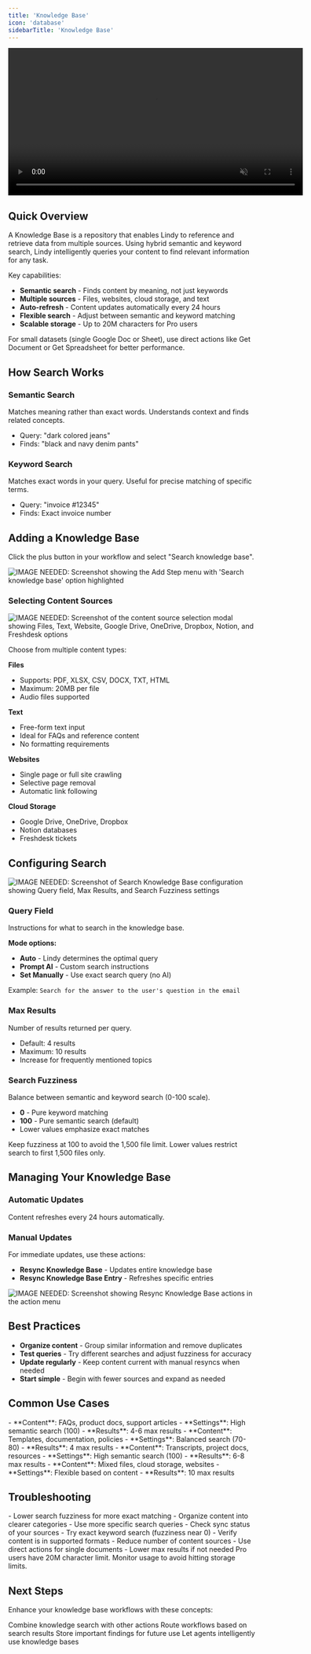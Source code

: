 ```yaml
---
title: 'Knowledge Base'
icon: 'database'
sidebarTitle: 'Knowledge Base'
---
```

<div style={{ display: 'flex', justifyContent: 'center', margin: '2rem 0' }}>
  <div className="video-card">
    <video
      src="https://lindy-docs-content.nyc3.digitaloceanspaces.com/Knowledge%20Base.mp4"
      width="600"
      autoPlay
      muted
      loop
      playsInline
      style={{ display: 'block', width: '100%', borderRadius: '16px' }}
    />
  </div>
</div>

## Quick Overview

A Knowledge Base is a repository that enables Lindy to reference and retrieve data from multiple sources. Using hybrid semantic and keyword search, Lindy intelligently queries your content to find relevant information for any task.

Key capabilities:
- **Semantic search** - Finds content by meaning, not just keywords
- **Multiple sources** - Files, websites, cloud storage, and text
- **Auto-refresh** - Content updates automatically every 24 hours
- **Flexible search** - Adjust between semantic and keyword matching
- **Scalable storage** - Up to 20M characters for Pro users

<Note>
For small datasets (single Google Doc or Sheet), use direct actions like Get Document or Get Spreadsheet for better performance.
</Note>


## How Search Works

### Semantic Search
Matches meaning rather than exact words. Understands context and finds related concepts.
- Query: "dark colored jeans"
- Finds: "black and navy denim pants"

### Keyword Search  
Matches exact words in your query. Useful for precise matching of specific terms.
- Query: "invoice #12345"
- Finds: Exact invoice number


## Adding a Knowledge Base

Click the plus button in your workflow and select "Search knowledge base".

<Frame>
  <img src="/lindy-brand-assets/kb-add-search-knowledge-base.png" alt="IMAGE NEEDED: Screenshot showing the Add Step menu with 'Search knowledge base' option highlighted" />
</Frame>

### Selecting Content Sources

<Frame>
  <img src="/lindy-brand-assets/kb-select-content-sources.png" alt="IMAGE NEEDED: Screenshot of the content source selection modal showing Files, Text, Website, Google Drive, OneDrive, Dropbox, Notion, and Freshdesk options" />
</Frame>

Choose from multiple content types:

**Files**
- Supports: PDF, XLSX, CSV, DOCX, TXT, HTML
- Maximum: 20MB per file
- Audio files supported

**Text**
- Free-form text input
- Ideal for FAQs and reference content
- No formatting requirements

**Websites**
- Single page or full site crawling
- Selective page removal
- Automatic link following

**Cloud Storage**
- Google Drive, OneDrive, Dropbox
- Notion databases
- Freshdesk tickets


## Configuring Search

<Frame>
  <img src="/lindy-brand-assets/kb-search-configuration.png" alt="IMAGE NEEDED: Screenshot of Search Knowledge Base configuration showing Query field, Max Results, and Search Fuzziness settings" />
</Frame>

### Query Field
Instructions for what to search in the knowledge base.

**Mode options:**
- **Auto** - Lindy determines the optimal query
- **Prompt AI** - Custom search instructions  
- **Set Manually** - Use exact search query (no AI)

Example: `Search for the answer to the user's question in the email`

### Max Results
Number of results returned per query.
- Default: 4 results
- Maximum: 10 results
- Increase for frequently mentioned topics

### Search Fuzziness
Balance between semantic and keyword search (0-100 scale).
- **0** - Pure keyword matching
- **100** - Pure semantic search (default)
- Lower values emphasize exact matches

<Tip>
Keep fuzziness at 100 to avoid the 1,500 file limit. Lower values restrict search to first 1,500 files only.
</Tip>


## Managing Your Knowledge Base

### Automatic Updates
Content refreshes every 24 hours automatically.

### Manual Updates
For immediate updates, use these actions:
- **Resync Knowledge Base** - Updates entire knowledge base
- **Resync Knowledge Base Entry** - Refreshes specific entries

<Frame>
  <img src="/lindy-brand-assets/kb-resync-actions.png" alt="IMAGE NEEDED: Screenshot showing Resync Knowledge Base actions in the action menu" />
</Frame>


## Best Practices

- **Organize content** - Group similar information and remove duplicates
- **Test queries** - Try different searches and adjust fuzziness for accuracy
- **Update regularly** - Keep content current with manual resyncs when needed
- **Start simple** - Begin with fewer sources and expand as needed


## Common Use Cases

<AccordionGroup>
  <Accordion title="Customer Support Bot">
    - **Content**: FAQs, product docs, support articles
    - **Settings**: High semantic search (100)
    - **Results**: 4-6 max results
  </Accordion>
  
  <Accordion title="Email Responder">
    - **Content**: Templates, documentation, policies  
    - **Settings**: Balanced search (70-80)
    - **Results**: 4 max results
  </Accordion>
  
  <Accordion title="Meeting Assistant">
    - **Content**: Transcripts, project docs, resources
    - **Settings**: High semantic search (100)
    - **Results**: 6-8 max results
  </Accordion>
  
  <Accordion title="Document Query Tool">
    - **Content**: Mixed files, cloud storage, websites
    - **Settings**: Flexible based on content
    - **Results**: 10 max results
  </Accordion>
</AccordionGroup>


## Troubleshooting

<AccordionGroup>
  <Accordion title="Irrelevant Results">
    - Lower search fuzziness for more exact matching
    - Organize content into clearer categories
    - Use more specific search queries
  </Accordion>
  
  <Accordion title="Missing Information">
    - Check sync status of your sources
    - Try exact keyword search (fuzziness near 0)
    - Verify content is in supported formats
  </Accordion>
  
  <Accordion title="Slow Performance">
    - Reduce number of content sources
    - Use direct actions for single documents
    - Lower max results if not needed
  </Accordion>
</AccordionGroup>

<Warning>
Pro users have 20M character limit. Monitor usage to avoid hitting storage limits.
</Warning>


## Next Steps

Enhance your knowledge base workflows with these concepts:

<CardGroup cols={2}>
  <Card title="Actions" href="/fundamentals/lindy-101/actions" icon="arrow-pointer">
    Combine knowledge search with other actions
  </Card>
  <Card title="Conditions" href="/fundamentals/lindy-101/conditions" icon="network-wired">
    Route workflows based on search results
  </Card>
  <Card title="Memory" href="/fundamentals/lindy-101/memory" icon="database">
    Store important findings for future use
  </Card>
  <Card title="AI Agents" href="/fundamentals/lindy-101/ai-agents" icon="brain-circuit">
    Let agents intelligently use knowledge bases
  </Card>
</CardGroup> 